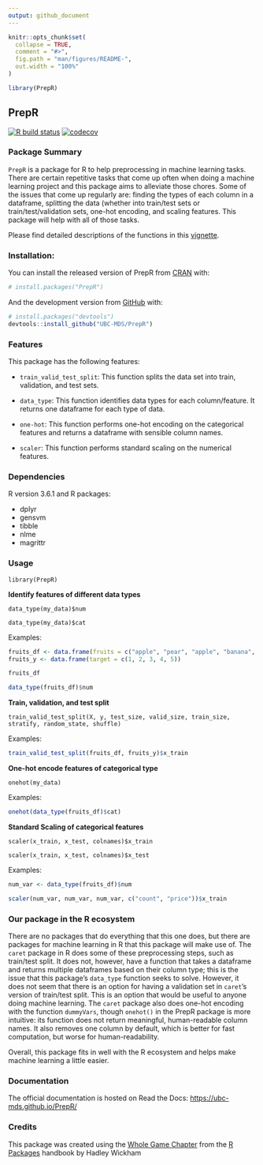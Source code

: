 ```yaml
---
output: github_document
---
```


<!-- README.md is generated from README.Rmd. Please edit that file -->

```r
knitr::opts_chunk$set(
  collapse = TRUE,
  comment = "#>",
  fig.path = "man/figures/README-",
  out.width = "100%"
)

library(PrepR)
```

## PrepR 

<!-- badges: start -->
[![R build status](https://github.com/UBC-MDS/PrepR/workflows/R-CMD-check/badge.svg)](https://github.com/UBC-MDS/PrepR/actions) [![codecov](https://codecov.io/gh/UBC-MDS/PrepR/branch/master/graph/badge.svg)](https://codecov.io/gh/UBC-MDS/PrepR)
<!-- badges: end -->

### Package Summary

`PrepR` is a package for R to help preprocessing in machine learning tasks. 
There are certain repetitive tasks  that come up often when doing a machine learning project and this package aims to alleviate those chores.
Some of the issues that come up regularly are: finding the types of each column in a dataframe, splitting the data (whether into train/test sets or train/test/validation sets, one-hot encoding,  and scaling features.
This package will help with all of those tasks.

Please find detailed descriptions of the functions in this [vignette](https://ubc-mds.github.io/PrepR/articles/my-vignette.html).

### Installation:

You can install the released version of PrepR from [CRAN](https://CRAN.R-project.org) with:

``` r
# install.packages("PrepR")
```

And the development version from [GitHub](https://github.com/) with:

``` r
# install.packages("devtools")
devtools::install_github("UBC-MDS/PrepR")
```

### Features
This package has the following features:

- `train_valid_test_split`: This function splits the data set into train, validation, and test sets.

- `data_type`: This function identifies data types for each column/feature. It returns one dataframe for each type of data.

- `one-hot`: This function performs one-hot encoding on the categorical features and returns a dataframe with sensible column names.

- `scaler`: This function performs standard scaling on the numerical features. 

### Dependencies

R version 3.6.1 and R packages:

- dplyr
- gensvm
- tibble
- nlme
- magrittr

### Usage

`library(PrepR)`

**Identify features of different data types**  

`data_type(my_data)$num`

`data_type(my_data)$cat`  

Examples: 
```r
fruits_df <- data.frame(fruits = c("apple", "pear", "apple", "banana", "orange"), count = c(1L, 2L, 3L, 4L, 5L), price = c(2, 3.4, 0.5, 7, 8))
fruits_y <- data.frame(target = c(1, 2, 3, 4, 5))

fruits_df
```


```r
data_type(fruits_df)$num
```


**Train, validation, and test split**  

`train_valid_test_split(X, y, test_size, valid_size, train_size, stratify, random_state, shuffle)`

Examples: 
```r
train_valid_test_split(fruits_df, fruits_y)$x_train
```
  
  
**One-hot encode features of categorical type**  

`onehot(my_data)`  

Examples: 
```r
onehot(data_type(fruits_df)$cat)
```


**Standard Scaling of categorical features**  

`scaler(x_train, x_test, colnames)$x_train`

`scaler(x_train, x_test, colnames)$x_test`  

Examples: 
```r
num_var <- data_type(fruits_df)$num

scaler(num_var, num_var, num_var, c("count", "price"))$x_train
```

### Our package in the R ecosystem

There are no packages that do everything that this one does, but there are packages for machine learning in R that this package will make use of. 
The `caret` package in R does some of these preprocessing steps, such as train/test split. 
It does not, however, have a function that takes a dataframe and returns multiple dataframes based on their column type; 
this is the issue that this package's `data_type` function seeks to solve.
However, it does not seem that there is an option for having a validation set in `caret`'s version of train/test split.
This is an option that would be useful to anyone doing machine learning.
The `caret` package also does one-hot encoding with the function `dummyVars`, though `onehot()` in the PrepR package is more intuitive:
its function does not return meaningful, human-readable column names.
It also removes one column by default, which is better for fast computation, but worse for human-readability.

Overall, this package fits in well with the R ecosystem and helps make machine learning a little easier. 


### Documentation
The official documentation is hosted on Read the Docs: <https://ubc-mds.github.io/PrepR/>

### Credits
This package was created using the [Whole Game Chapter](https://r-pkgs.org/whole-game.html) from the [R Packages](https://r-pkgs.org/) handbook by Hadley Wickham
